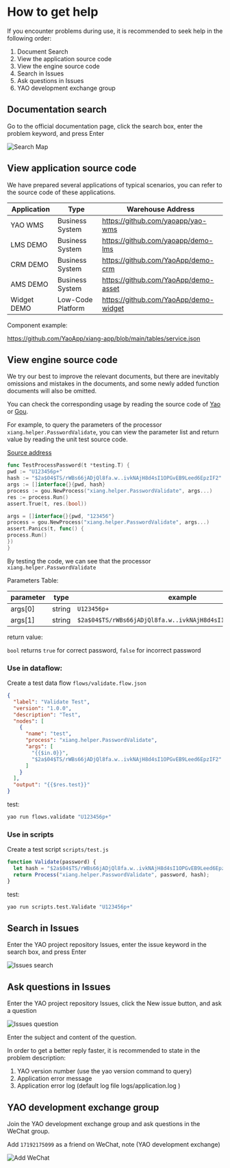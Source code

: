 # How to get help

If you encounter problems during use, it is recommended to seek help in the following order:

1. Document Search
2. View the application source code
3. View the engine source code
4. Search in Issues
5. Ask questions in Issues
6. YAO development exchange group

## Documentation search

Go to the official documentation page, click the search box, enter the problem keyword, and press Enter

![Search Map](https://release-sv-1252011659.cos.na-siliconvalley.myqcloud.com/docs/%E5%9F%BA%E7%A1%80/search.png)

## View application source code

We have prepared several applications of typical scenarios, you can refer to the source code of these applications.

| Application | Type              | Warehouse Address                     |
| ----------- | ----------------- | ------------------------------------- |
| YAO WMS     | Business System   | https://github.com/yaoapp/yao-wms     |
| LMS DEMO    | Business System   | https://github.com/yaoapp/demo-lms    |
| CRM DEMO    | Business System   | https://github.com/YaoApp/demo-crm    |
| AMS DEMO    | Business System   | https://github.com/YaoApp/demo-asset  |
| Widget DEMO | Low-Code Platform | https://github.com/YaoApp/demo-widget |

Component example:

https://github.com/YaoApp/xiang-app/blob/main/tables/service.json

## View engine source code

We try our best to improve the relevant documents, but there are inevitably omissions and mistakes in the documents, and some newly added function documents will also be omitted.

You can check the corresponding usage by reading the source code of [Yao](https://github.com/YaoApp/yao) or [Gou](https://github.com/YaoApp/gou).

For example, to query the parameters of the processor `xiang.helper.PasswordValidate`, you can view the parameter list and return value by reading the unit test source code.

[Source address](https://github.com/YaoApp/yao/blob/main/helper/password_test.go)

```go
func TestProcessPassword(t *testing.T) {
pwd := "U123456p+"
hash := "$2a$04$TS/rWBs66jADjQl8fa.w..ivkNAjH8d4sI1OPGvEB9Leed6EpzIF2"
args := []interface{}{pwd, hash}
process := gou.NewProcess("xiang.helper.PasswordValidate", args...)
res := process.Run()
assert.True(t, res.(bool))

args = []interface{}{pwd, "123456"}
process = gou.NewProcess("xiang.helper.PasswordValidate", args...)
assert.Panics(t, func() {
process.Run()
})
}
```

By testing the code, we can see that the processor `xiang.helper.PasswordValidate`

Parameters Table:

| parameter | type   | example                                                        |
| --------- | ------ | -------------------------------------------------------------- |
| args[0]   | string | `U123456p+`                                                    |
| args[1]   | string | `$2a$04$TS/rWBs66jADjQl8fa.w..ivkNAjH8d4sI1OPGvEB9Leed6EpzIF2` |

return value:

`bool` returns `true` for correct password, `false` for incorrect password

### Use in dataflow:

Create a test data flow `flows/validate.flow.json`

```json
{
  "label": "Validate Test",
  "version": "1.0.0",
  "description": "Test",
  "nodes": [
    {
      "name": "test",
      "process": "xiang.helper.PasswordValidate",
      "args": [
        "{{$in.0}}",
        "$2a$04$TS/rWBs66jADjQl8fa.w..ivkNAjH8d4sI1OPGvEB9Leed6EpzIF2"
      ]
    }
  ],
  "output": "{{$res.test}}"
}
```

test:

```bash
yao run flows.validate "U123456p+"
```

### Use in scripts

Create a test script `scripts/test.js`

```javascript
function Validate(password) {
  let hash = "$2a$04$TS/rWBs66jADjQl8fa.w..ivkNAjH8d4sI1OPGvEB9Leed6EpzIF2";
  return Process("xiang.helper.PasswordValidate", password, hash);
}
```

test:

```bash
yao run scripts.test.Validate "U123456p+"
```

## Search in Issues

Enter the YAO project repository Issues, enter the issue keyword in the search box, and press Enter

![Issues search](https://release-sv-1252011659.cos.na-siliconvalley.myqcloud.com/docs/%E5%9F%BA%E7%A1%80/Issues-search.png)

## Ask questions in Issues

Enter the YAO project repository Issues, click the New issue button, and ask a question

![Issues question](https://release-sv-1252011659.cos.na-siliconvalley.myqcloud.com/docs/%E5%9F%BA%E7%A1%80/Issues-new.png)

Enter the subject and content of the question.

In order to get a better reply faster, it is recommended to state in the problem description:

1. YAO version number (use the yao version command to query)
2. Application error message
3. Application error log (default log file logs/application.log )

## YAO development exchange group

Join the YAO development exchange group and ask questions in the WeChat group.

Add `17192175099` as a friend on WeChat, note (YAO development exchange)

![Add WeChat](https://raw.githubusercontent.com/YaoApp/yao/main/docs/wechat.jpg)

<Div style={{ display: "flex", justifyContent: "space-between" }}>
  <Link
    type="prev"
    title="YAO Programming Basics"
    link="Base Features/YAO Programming Basics"
  ></Link>
  <Link type="next" title="YAO Command" link="Base Features/YAO Command"></Link>
</Div>
